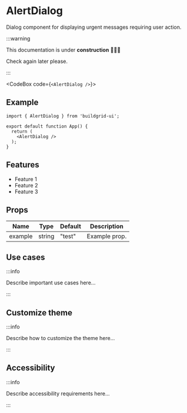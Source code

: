 


# AlertDialog

Dialog component for displaying urgent messages requiring user action.

:::warning

This documentation is under **construction** 🚧👷‍♂️

Check again later please.

:::

<CodeBox code={`<AlertDialog />`}>
	<AlertDialog />
</CodeBox>

## Example

```tsx
import { AlertDialog } from 'buildgrid-ui';

export default function App() {
  return (
    <AlertDialog />
  );
}
```

## Features

- Feature 1
- Feature 2
- Feature 3

## Props

| Name    | Type    | Default | Description     |
|---------|---------|---------|-----------------|
| example | string  | "test"  | Example prop.   |

## Use cases

:::info

Describe important use cases here...

:::

## Customize theme

:::info

Describe how to customize the theme here...

:::

## Accessibility

:::info

Describe accessibility requirements here...

:::

